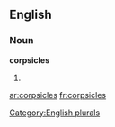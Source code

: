 
==English==

===Noun===
'''corpsicles'''

# {{plural of|[[corpsicle]]}}

[[Category:English plurals]]

[[ar:corpsicles]]
[[fr:corpsicles]]